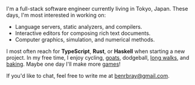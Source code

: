 I'm a full-stack software engineer currently living in Tokyo, Japan.  These days, I'm most interested in working on:

* Language servers, static analyzers, and compilers.
* Interactive editors for composing rich text documents.
* Computer graphics, simulation, and numerical methods.

I most often reach for **TypeScript**, **Rust**, or **Haskell** when starting a new project.  In my free time, I enjoy cycling, [goats](/images/photos/ben-goat.jpg), dodgeball, [long walks](/images/photos/tokyo-walking-map.jpg), and [baking](/images/photos/sourdough.jpg).  Maybe one day I'll make more [games](http://www.newgrounds.com/portal/view/512482)!

If you'd like to chat, feel free to write me at <a href="mailto:benrbray@gmail.com">benrbray@gmail.com</a>.